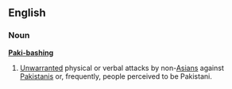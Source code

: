 ==English==
===Noun===
'''[[Paki]][[-bashing]]'''

#[[Unwarranted]] physical or verbal attacks by non-[[Asian]]s against [[Pakistani]]s or, frequently, people perceived to be Pakistani.